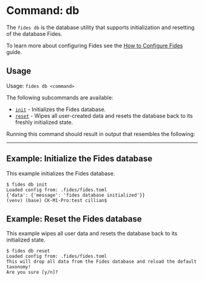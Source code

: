 
# Command: db

The ```fides db``` is the database utility that supports initialization and resetting of the database Fides.

To learn more about configuring Fides see the [How to Configure Fides](/docs/dev-docs/configuration/configuration) guide.

## Usage
Usage: ```fides db <command>```

The following subcommands are available:

* <span class="nx-absolute -nx-mt-20" id="init"></span>[```init```](#init) - Initializes the Fides database.
* <span class="nx-absolute -nx-mt-20" id="reset"></span>[```reset```](#reset) -  Wipes all user-created data and resets the database back to its freshly initialized state.

Running this command should result in output that resembles the following:

---

## Example: Initialize the Fides database
This example initializes the Fides database. 

```console
$ fides db init
Loaded config from: .fides/fides.toml
{'data': {'message': 'fides database initialized'}}
(venv) (base) CK-M1-Pro:test cillian$ 
```

## Example: Reset the Fides database
This example wipes all user data and resets the database back to its initialized state.

```console
$ fides db reset
Loaded config from: .fides/fides.toml
This will drop all data from the Fides database and reload the default taxonomy!
Are you sure [y/n]?
```